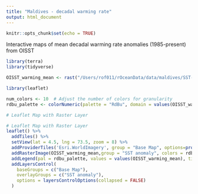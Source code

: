 ```yaml
---
title: "Maldives - decadal warming rate"
output: html_document
---
```


```r
knitr::opts_chunk$set(echo = TRUE)
```


Interactive maps of mean decadal warming rate anomalies (1985-present) from OISST 

```r
library(terra)
library(tidyverse)

OISST_warming_mean <- rast("/Users/rof011/rOceanData/data/maldives/SST-OISST-decadalrate.tiff")

library(leaflet)

num_colors <- 10  # Adjust the number of colors for granularity
rdbu_palette <- colorNumeric(palette = "RdBu", domain = values(OISST_warming_mean), n = num_colors)

# Leaflet Map with Raster Layer

# Leaflet Map with Raster Layer
leaflet() %>%
  addTiles() %>%
  setView(lat = 4.5, lng = 73.5, zoom = 8) %>%
  addProviderTiles('Esri.WorldImagery', group = "Base Map", options=providerTileOptions(maxNativeZoom=18,maxZoom=100)) |>
  addRasterImage(OISST_warming_mean,group = "SST anomaly", colors = rdbu_palette, opacity = 0.8) %>%
  addLegend(pal = rdbu_palette, values = values(OISST_warming_mean), title = "SST anomalies", opacity = 0.8) |> 
  addLayersControl(
    baseGroups = c("Base Map"),
    overlayGroups = c("SST anomaly"),
    options = layersControlOptions(collapsed = FALSE)
  )
```
